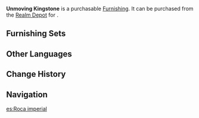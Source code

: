 {{Furnishing Infobox
|id             = 372203
|image          = Item Unmoving Kingstone.png
|category       = Landform
|subcategory    = Rock
|rarity         = 3
|adeptal_energy = 20
|load           = 35
|reduced_load   = 21
|description    = A lofty stone with a consistent grain. A highly skilled craftsperson can sculpt stones like this into ornamental rock features that imitate rugged mountains. Giant rocks like this one are used at the foundations of [[Yujing Terrace]].<br />An urban legend holds that the lightning-fast [[Starward Sword|blade-work]] of the [[Keqing|Yuheng]] took 10 years of intense training to master and that one stage of this training involved hacking away at an Unmoving Kingstone until its surface was smooth and shiny like a mirror.
|source1        = [[Realm Depot]]
}}
'''Unmoving Kingstone''' is a purchasable [[Furnishing]]. It can be purchased from the [[Realm Depot]] for {{Item|Realm Currency|30|x=80}}.

==Furnishing Sets==
{{Craft Usage}}

==Other Languages==
{{Other Languages
|en      = Unmoving Kingstone
|zhs     = 帝台石
|zhs_rm  = Dì Tái Shí
|zht     = 帝台石
|zht_rm  = Dì Tái Shí
|zh_tl   = Stone of the Emperor's Platform
|ja      = 帝台石
|ja_rm   = Teidaiishi{{Assumed}}
|ja_tl   = Emperor Stone Platform
|ko      = 제대석
|ko_rm   = Jedaeseok
|ko_tl   = Emperor Stone Platform
|es      = Roca imperial
|es_tl   = 
|fr      = Roche impériale inamovible
|fr_tl   = Unmovable Imperial Rock
|ru      = Императорский камень
|ru_tl   = 
|th      = แท่นหินสูง
|th_rm   = 
|th_tl   = 
|vi      = Đế Đài Thạch
|vi_tl   = 
|de      = Königspalaststein
|de_tl   = King's Palace Stone
|id      = Batu Kerajaan
|id_tl   = Kingdom's Stone
|pt      = Rocha Real
|pt_tl   = 
}}

==Change History==
{{Change History|1.5}}

==Navigation==
{{Furnishing Navbox/Exterior|Landform}}

[[es:Roca imperial]]